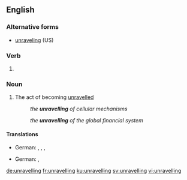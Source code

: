 ==English==

===Alternative forms===
* [[unraveling]] (US)

===Verb===
{{head|en|present participle}}

# {{lb|en|British spelling}} {{present participle of|unravel|lang=en|nocat=1}}

===Noun===
{{en-noun}}

# The act of becoming [[unravelled]]
#: {{sense|unfolding}} ''the '''unravelling''' of cellular mechanisms''
#: {{sense|collapsing}} ''the '''unravelling''' of the global financial system''

====Translations====
{{trans-top|the act of becoming unravelled (''unfolding'')}}
* German: {{t+|de|Enthüllung|f}}, {{t|de|Offenlegung|f}}, {{t+|de|Entschlüsselung|f}}, {{t|de|Enträtselung|f}}
{{trans-mid}}
{{trans-bottom}}
{{trans-top|the act of becoming unravelled (''collapsing'')}}
* German: {{t+|de|Zusammenbruch|m}}, {{t+|de|Kollaps|m}}
{{trans-mid}}
{{trans-bottom}}

[[de:unravelling]]
[[fr:unravelling]]
[[ku:unravelling]]
[[sv:unravelling]]
[[vi:unravelling]]